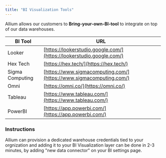 ```yaml
---
title: "BI Visualization Tools"
---
```


Allium allows our customers to **Bring-your-own-BI-tool** to integrate on top of our data warehouses.

| BI Tool         | URL                                                                  |
| --------------- | -------------------------------------------------------------------- |
| Looker          | [https://lookerstudio.google.com/](https://lookerstudio.google.com/) |
| Hex Tech        | [https://hex.tech/](https://hex.tech/)                               |
| Sigma Computing | [https://www.sigmacomputing.com/](https://www.sigmacomputing.com/)   |
| Omni            | [https://omni.co/](https://omni.co/)                                 |
| Tableau         | [https://www.tableau.com/](https://www.tableau.com/)                 |
| PowerBI         | [https://app.powerbi.com/](https://app.powerbi.com/)                 |

### Instructions

Allium can provision a dedicated warehouse credentials tied to your orgnization and adding it to your BI Visualization layer can be done in 2-3 minutes, by adding "new data connector" on your BI settings page.


